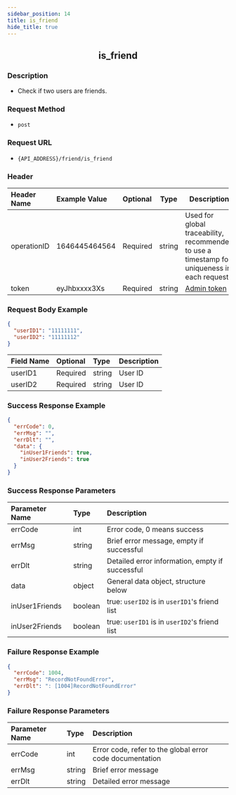 ```yaml
---
sidebar_position: 14
title: is_friend
hide_title: true
---
```


<center>

## is_friend

</center>

### Description

- Check if two users are friends.

### Request Method

- `post`

### Request URL

- `{API_ADDRESS}/friend/is_friend`

### Header

| Header Name  | Example Value   | Optional | Type   | Description                                             |
| :----------- | :-------------- | :------- | ------ | ------------------------------------------------------- |
| operationID  | 1646445464564    | Required | string | Used for global traceability, recommended to use a timestamp for uniqueness in each request. |
| token        | eyJhbxxxx3Xs     | Required | string | [Admin token](/restapi/apis/authenticationManagement/getAdminToken) |

### Request Body Example

```json
{
  "userID1": "11111111",
  "userID2": "11111112"
}
```

| Field Name   | Optional | Type   | Description       |
| :----------- | :------- | :----- | ----------------- |
| userID1      | Required | string | User ID           |
| userID2      | Required | string | User ID           |

### Success Response Example

```json
{
  "errCode": 0,
  "errMsg": "",
  "errDlt": "",
  "data": {
    "inUser1Friends": true,
    "inUser2Friends": true
  }
}
```

### Success Response Parameters

| Parameter Name      | Type    | Description                              |
| :------------------ | :------ | :--------------------------------------- |
| errCode             | int     | Error code, 0 means success              |
| errMsg              | string  | Brief error message, empty if successful |
| errDlt              | string  | Detailed error information, empty if successful |
| data                | object  | General data object, structure below     |
| inUser1Friends      | boolean | true: `userID2` is in `userID1`'s friend list |
| inUser2Friends      | boolean | true: `userID1` is in `userID2`'s friend list |

### Failure Response Example

```json
{
  "errCode": 1004,
  "errMsg": "RecordNotFoundError",
  "errDlt": ": [1004]RecordNotFoundError"
}
```

### Failure Response Parameters

| Parameter Name      | Type   | Description                              |
| :------------------ | :----- | :--------------------------------------- |
| errCode             | int    | Error code, refer to the global error code documentation |
| errMsg              | string | Brief error message                      |
| errDlt              | string | Detailed error message                   |